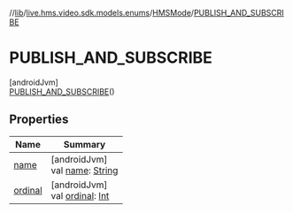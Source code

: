 //[lib](/api-reference/android/v2/home/content)/[live.hms.video.sdk.models.enums](../../index)/[HMSMode](../index)/[PUBLISH_AND_SUBSCRIBE](index)

# PUBLISH_AND_SUBSCRIBE

[androidJvm]\
[PUBLISH_AND_SUBSCRIBE](index)()

## Properties

| Name               | Summary                                                                                                              |
| ------------------ | -------------------------------------------------------------------------------------------------------------------- |
| [name](name)       | [androidJvm]<br />val [name](name): [String](https://kotlinlang.org/api/latest/jvm/stdlib/kotlin/-string/index.html) |
| [ordinal](ordinal) | [androidJvm]<br />val [ordinal](ordinal): [Int](https://kotlinlang.org/api/latest/jvm/stdlib/kotlin/-int/index.html) |
